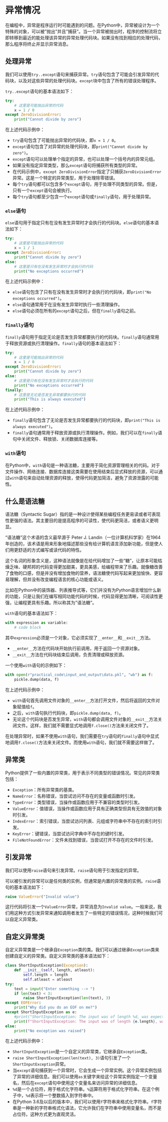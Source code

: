 # 异常情况


在编程中，异常是程序运行时可能遇到的问题。在Python中，异常被设计为一个特殊的对象，可以被"抛出"并且"捕获"。当一个异常被抛出时，程序的控制流将立即转移到最近的能处理该异常的异常处理代码块。如果没有找到相应的处理代码，那么程序将终止并显示异常消息。




## 处理异常

我们可以使用`try..except`语句来捕获异常。`try`语句包含了可能会引发异常的代码块，以及对这些异常的处理代码块。`except`块中包含了所有的错误处理程序。

`try..except`语句的基本语法如下：

```python
try:
    # 这里是可能抛出异常的代码
    x = 1 / 0
except ZeroDivisionError:
    print("Cannot divide by zero")
```

在上述代码示例中：

- `try`语句包含了可能抛出异常的代码块，即`x = 1 / 0`。
- `except`语句包含了对异常的处理代码块，即`print("Cannot divide by zero")`。
- `except`语句可以处理单个指定的异常，也可以处理一个括号内的异常元组。
- 如果没有指定异常类型，那么`except`语句将捕获所有类型的异常。
- 在代码示例中，`except ZeroDivisionError`指定了只捕获`ZeroDivisionError`异常。这是一个特定的异常类型，用于处理除零错误。
- 每个`try`语句都可以包含多个`except`语句，用于处理不同类型的异常。但是，只有一个`except`语句会被执行。
- 每个`try`语句都至少包含一个`except`语句或`finally`语句，用于处理异常。

### `else`语句

`else`语句用于指定只有在没有发生异常时才会执行的代码块。`else`语句的基本语法如下：

```python
try:
    # 这里是可能抛出异常的代码
    x = 1 / 1
except ZeroDivisionError:
    print("Cannot divide by zero")
else:
    # 这里是只有在没有发生异常时才会执行的代码
    print("No exceptions occurred")
```

在上述代码示例中：

- `else`语句包含了只有在没有发生异常时才会执行的代码块，即`print("No exceptions occurred")`。
- `else`语句通常用于在没有发生异常时执行一些清理操作。
- `else`语句必须在所有的`except`语句之后，但在`finally`语句之前。

### `finally`语句

`finally`语句用于指定无论是否发生异常都要执行的代码块。`finally`语句通常用于释放资源或执行清理操作。`finally`语句的基本语法如下：

```python

try:
    # 这里是可能抛出异常的代码
    x = 1 / 0
except ZeroDivisionError:
    print("Cannot divide by zero")
else:
    # 这里是只有在没有发生异常时才会执行的代码
    print("No exceptions occurred")
finally:
    # 这里是无论是否发生异常都要执行的代码
    print("This is always executed")
```

在上述代码示例中：

- `finally`语句包含了无论是否发生异常都要执行的代码块，即`print("This is always executed")`。
- `finally`语句通常用于释放资源或执行清理操作。例如，我们可以在`finally`语句中关闭文件、释放锁、关闭数据库连接等。

### `with`语句

在Python中，`with`语句是一种语法糖，主要用于简化资源管理相关的代码。对于文件操作、网络连接、数据库连接这类需要在使用结束后显式释放的资源，可以通过`with`语句来自动处理资源的释放，使得代码更加简洁，避免了资源泄露的可能性。


::: {.callout-tip}
# 什么是语法糖

语法糖（Syntactic Sugar）指的是一种设计使得某些编程任务更易读或者可表现性更强的语法。其主要目的是提高程序的可读性，使代码更简洁，或者语义更明显。

"语法糖"这个术语的含义最早源于 Peter J. Landin（一位计算机科学家）在1964年创造的，该术语是用来形象地描述那些没有给计算机语言添加新功能，但是使人们用更舒适的方式编写或读代码的特性。

这个名词的形象含义是，这种语法就像是在给代码增加了一些“糖”，让原本可能枯燥乏味、硬邦邦的代码变得更加甜美，更具美感，给编程带来了乐趣。就像糖改善了食物的口感，但是并没有增加食物的营养，语法糖使代码写起来更加愉快、更容易理解，但并没有改变编程语言的核心功能或语义。

比如在Python中的装饰器、列表推导式等，它们并没有为Python语言增加什么新的功能，只是让我们在编写相同功能代码的时候，代码显得更加清晰，可阅读性更强，让编程更具有乐趣。所以称其为"语法糖"。
:::

`with`语句的基本语法如下：

```python
with expression as variable:
    # code block
```
其中`expression`必须是一个对象，它必须实现了`__enter__`和`__exit__`方法。

- `__enter__`方法在代码块开始执行前调用，用于返回一个资源对象。
- `__exit__`方法在代码块结束后调用，负责清理或释放资源。

一个使用`with`语句的示例如下：

```python
with open(r"practical_code\input_and_output\data.pkl", "wb") as f:
    pickle.dump(data, f)
```

在上述代码示例中：

- `with`语句首先调用文件对象的`__enter__`方法打开文件，然后将返回的文件对象赋值给`f`。
- 之后，`with`语句执行代码块，即`pickle.dump(data, f)`。
- 无论这个代码块是否发生异常，`with`语句都会调用文件对象的`__exit__`方法关闭文件。这样，我们就不需要显式地调用`f.close()`方法来关闭文件了。

在处理异常时，如果不使用`with`语句，我们需要在`try`语句的`finally`语句中显式地调用`f.close()`方法来关闭文件。而使用`with`语句，我们就不需要这样做了。

## 异常类

Python提供了一些内置的异常类，用于表示不同类型的错误情况。常见的异常类包括：

- `Exception`：所有异常类的基类。
- `NameError`：名称错误，当尝试访问不存在的变量或函数时引发。
- `TypeError`：类型错误，当操作或函数应用于不兼容的类型时引发。
- `ValueError`：值错误，当操作或函数应用于具有正确类型但具有无效值的对象时引发。
- `IndexError`：索引错误，当尝试访问列表、元组或字符串中不存在的索引时引发。
- `KeyError`：键错误，当尝试访问字典中不存在的键时引发。
- `FileNotFoundError`：文件未找到错误，当尝试打开不存在的文件时引发。

## 引发异常

我们可以使用`raise`语句来引发异常。`raise`语句用于引发指定的异常。

可以被引发的异常可以是任何类的实例，但通常是内置的异常类的实例。`raise`语句的基本语法如下：

```python
raise ValueError("Invalid value")
```
这行代码将引发一个`ValueError`异常，异常消息为`Invalid value`。一般来说，我们用这种方式引发异常来通知调用者发生了一些特定的错误情况，这种时候我们可以自定义异常类。

## 自定义异常类

自定义异常类是一个继承自`Exception`类的类。我们可以通过继承`Exception`类来创建自定义的异常类。自定义异常类的基本语法如下：

```python
class ShortInputException(Exception):
    def __init__(self, length, atleast):
        self.length = length
        self.atleast = atleast
try:
    text = input("Enter something --> ")
    if len(text) < 3:
        raise ShortInputException(len(text), 3)
except EOFError:
    print("Why did you do an EOF on me?")
except ShortInputException as e:
    #print("ShortInputException: The input was of length %d, was expecting at least %d" % (e.length, e.atleast))
    print(f"ShortInputException: The input was of length {e.length}, was expecting at least {e.atleast}")
else:
    print("No exception was raised")
```

在上述代码示例中：

- `ShortInputException`是一个自定义的异常类，它继承自`Exception`类。
- `raise ShortInputException(len(text), 3)`语句引发了一个`ShortInputException`异常。
- 当`except`语句捕获到一个异常时，它会生成一个异常实例。这个异常实例包括了异常的详细信息。我们可以使用`as`关键字来给这个异常实例指定一个变量名，然后在`except`语句中使用这个变量名来访问异常的详细信息。
- `%d`是一个占位符，用于格式化字符串。`%`运算符用于格式化字符串。在这个例子中，`%d`表示将一个整数插入到字符串中。
- 在Python 3.6及以后的版本中，我们可以使用`f`字符串来格式化字符串。`f`字符串是一种新的字符串格式化语法，它允许我们在字符串中使用变量名，而不是占位符。这种方式更为直观灵活。

